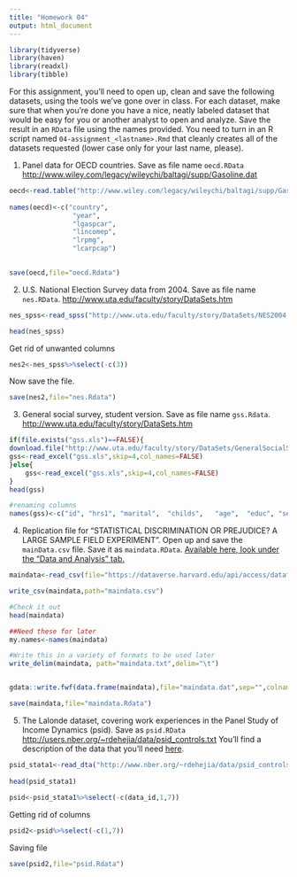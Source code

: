 ```yaml
---
title: "Homework 04"
output: html_document
---
```


```r
library(tidyverse)
library(haven)
library(readxl)
library(tibble)
```

For this assignment, you'll need to open up, clean and save the following datasets, using the tools we've gone over in class. For each dataset, make sure that when you're done you have a nice, neatly labeled dataset that would be easy for you or another analyst to open and analyze. Save the result in an `RData` file using the names provided. You need to turn in an R script named `04-assignment_<lastname>.Rmd` that cleanly creates all of the datasets requested (lower case only for your last name, please).  

1. Panel data for OECD countries. Save as file name `oecd.RData` [http://www.wiley.com/legacy/wileychi/baltagi/supp/Gasoline.dat](http://www.wiley.com/legacy/wileychi/baltagi/supp/Gasoline.dat)


```r
oecd<-read.table("http://www.wiley.com/legacy/wileychi/baltagi/supp/Gasoline.dat",skip = 1)
 
names(oecd)<-c("country",
                "year",
                "lgaspcar",
                "lincomep",
                "lrpmg",
                "lcarpcap")

 
save(oecd,file="oecd.Rdata")
```



2. U.S. National Election Survey data from 2004. Save as file name `nes.RData`. [http://www.uta.edu/faculty/story/DataSets.htm](http://www.uta.edu/faculty/story/DataSets.htm)


```r
nes_spss<-read_spss("http://www.uta.edu/faculty/story/DataSets/NES2004.sav")

head(nes_spss)
```
Get rid of unwanted columns
```r
nes2<-nes_spss%>%select(-c(3))
```
Now save the file. 
```r
save(nes2,file="nes.Rdata")
```


3. General social survey, student version. Save as file name `gss.Rdata`. [http://www.uta.edu/faculty/story/DataSets.htm](http://www.uta.edu/faculty/story/DataSets.htm)

```r
if(file.exists("gss.xls")==FALSE){
download.file("http://www.uta.edu/faculty/story/DataSets/GeneralSocialSurvey1996ExcelDataStudentVersion.xls",destfile = "gss.xls")
gss<-read_excel("gss.xls",skip=4,col_names=FALSE)  
}else{
  	gss<-read_excel("gss.xls",skip=4,col_names=FALSE)
}
head(gss)

```

```r
#renaming columns
names(gss)<-c("id",	"hrs1",	"marital",	"childs",	"age",	"educ",	"sex",	"race",	"income",	"rincome",	"income91",	"partyid",	"polviews",	"libath",	"colrac",	"colmil",	"colhomo",	"cappun",	"relig",	"attend",	"reliten",	"bible",	"health",	"class",	"abdefect",	"abnomore",	"abhlth",	"abpoor",	"abrape",	"absingle", "abany",	"chldidel",	"homosex",	"xmovie",	"fear",	"fefam","eqincome",	"govtpow",	"aidold",	"aidunemp",	"aidcol",	"aidhouse",	"racseg",	"pornlaw")

```


4. Replication file for "STATISTICAL DISCRIMINATION OR PREJUDICE? A LARGE SAMPLE FIELD EXPERIMENT". Open up and save the `mainData.csv` file. Save it as `maindata.RData`. [Available here, look under the "Data and Analysis" tab.](http://thedata.harvard.edu/dvn/dv/restat/faces/study/StudyPage.xhtml?globalId=doi:10.7910/DVN/26410&studyListingIndex=1_f1a615c2cbee97fb79c9d575ae73)

```r
maindata<-read_csv(file="https://dataverse.harvard.edu/api/access/datafile/:persistentId?persistentId=doi:10.7910/DVN/26410/05NHUX")

write_csv(maindata,path="maindata.csv")

#Check it out
head(maindata)

##Need these for later
my.names<-names(maindata)

#Write this in a variety of formats to be used later
write_delim(maindata, path="maindata.txt",delim="\t")


gdata::write.fwf(data.frame(maindata),file="maindata.dat",sep="",colnames=FALSE)

save(maindata,file="maindata.Rdata")
```


5. The Lalonde dataset, covering work experiences in the Panel Study of Income Dynamics (psid). Save as `psid.RData` [http://users.nber.org/~rdehejia/data/psid_controls.txt](http://users.nber.org/~rdehejia/data/psid_controls.txt) You'll find a description of the data that you'll need [here](http://users.nber.org/~rdehejia/nswdata2.html).

```r
psid_stata1<-read_dta("http://www.nber.org/~rdehejia/data/psid_controls.dta")
 
head(psid_stata1)
 
psid<-psid_stata1%>%select(-c(data_id,1,7))
```

Getting rid of columns 
```r
psid2<-psid%>%select(-c(1,7))
```
 
Saving file 
```r
save(psid2,file="psid.Rdata")
```


